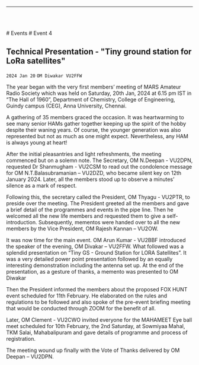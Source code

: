 
<Layout>

------------------------------------------------

<br/> <br/>

<Breadcrumbs>
    <Link underline="hover" color="inherit" to="/events">
        # Events
    </Link>
    # Event 4
</Breadcrumbs>

## Technical Presentation - "Tiny ground station for LoRa satellites"
`2024 Jan 20`
`OM Diwakar VU2FFW`

The year began with the very first members’ meeting of MARS Amateur Radio Society which was 
held on Saturday, 20th Jan, 2024 at 6.15 pm IST in “The Hall of 1960”, Department of 
Chemistry, College of Engineering, Guindy campus (CEG), Anna University, Chennai.

A gathering of 35 members graced the occasion. It was heartwarming to see many senior HAMs 
gather together keeping up the spirit of the hobby despite their waning years. Of course, the 
younger generation was also represented but not as much as one might expect. Nevertheless, any 
HAM is always young at heart!

After the initial pleasantries and light refreshments, the meeting 
commenced but on a solemn note. The Secretary, OM N.Deepan - 
VU2DPN, requested Dr Shanmugham - VU2CSM to read out the 
condolence message for OM N.T.Balasubramanian – VU2DZD, who 
became silent key on 12th January 2024. Later, all the members 
stood up to observe a minutes’ silence as a mark of respect. 

Following this, the secretary called the 
President, OM Thyagu - VU2PTR, to 
preside over the meeting. The 
President greeted all the members and 
gave a brief detail of the programmes and events in the pipe line. 
Then he welcomed all the new life members and requested them to 
give a self-introduction. Subsequently, mementos were handed over 
to all the new members by the Vice President, OM Rajesh Kannan – 
VU2OW.

It was now time for the main event. OM Arun Kumar - VU2BBF 
introduced the speaker of the evening, OM Divakar – VU2FFW. 
What followed was a splendid presentation on “Tiny GS - Ground 
Station for LORA Satellites”. It was a very detailed power point 
presentation followed by an equally interesting demonstration 
including the antenna set up. At the end of the presentation, as a 
gesture of thanks, a memento was presented to OM Diwakar

Then the President informed the members 
about the proposed FOX HUNT event scheduled for 11th February. He elaborated on the rules and 
regulations to be followed and also spoke of the pre-event briefing meeting that would be 
conducted through ZOOM for the benefit of all. 

Later, OM Clement - VU2CWO invited 
everyone for the MAHAMEET Eye ball meet 
scheduled for 10th February, the 2nd 
Saturday, at Sowmiyaa Mahal, TKM Salai, 
Mahabalipuram and gave details of 
programme and process of registration.

The meeting wound up finally with the Vote 
of Thanks delivered by OM Deepan – 
VU2DPN.



<PhotoGallery event="event004"/>

</Layout>

